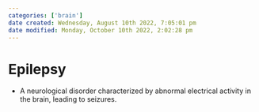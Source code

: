 ```yaml
---
categories: ['brain']
date created: Wednesday, August 10th 2022, 7:05:01 pm
date modified: Monday, October 10th 2022, 2:02:28 pm
---
```


# Epilepsy
- A neurological disorder characterized by abnormal electrical activity in the brain, leading to seizures.



